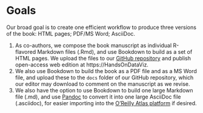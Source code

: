 # Goals {#chapter}

Our broad goal is to create one efficient workflow to produce three versions of the book: HTML pages; PDF/MS Word; AsciiDoc.

1. As co-authors, we compose the book manuscript as individual R-flavored Markdown files (.Rmd), and use Bookdown to build as a set of HTML pages. We upload the files to our [GitHub repository](https://github.com/handsondataviz) and publish open-access web edition at https://HandsOnDataViz.
2. We also use Bookdown to build the book as a PDF file and as a MS Word file, and upload these to the `docs` folder of our GitHub repository, which our editor may download to comment on the manuscript as we revise.
3. We also have the option to use Bookdown to build one large Markdown file (.md), and use [Pandoc](https://pandoc.org/try/) to convert it into one large AsciiDoc file (.asciidoc), for easier importing into the [O'Reilly Atlas platform](https://docs.atlas.oreilly.com/writing_in_asciidoc.html) if desired.
